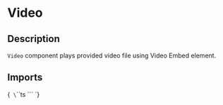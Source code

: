 
<Meta title="Components/Video" of={VideoStories} />

# Video

## Description

`Video` component plays provided video file using Video Embed element.

## Imports

<Markdown>{`
\`\`\`ts
\`\`\`
`}</Markdown>

<Primary />

<ArgTypes of={Video}/>

